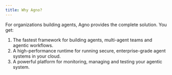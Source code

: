 ```yaml
---
title: Why Agno?
---
```


For organizations building agents, Agno provides the complete solution. You get:

1. The fastest framework for building agents, multi-agent teams and agentic workflows.
2. A high-performance runtime for running secure, enterprise-grade agent systems in your cloud.
3. A powerful platform for monitoring, managing and testing your agentic system.
